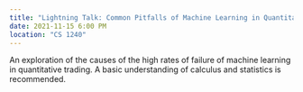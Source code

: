 ```yaml
---
title: "Lightning Talk: Common Pitfalls of Machine Learning in Quantitative Trading (Shrey Shah)"
date: 2021-11-15 6:00 PM
location: "CS 1240"
---
```

An exploration of the causes of the high rates of failure of machine learning in quantitative trading. A basic understanding of calculus and statistics is recommended.